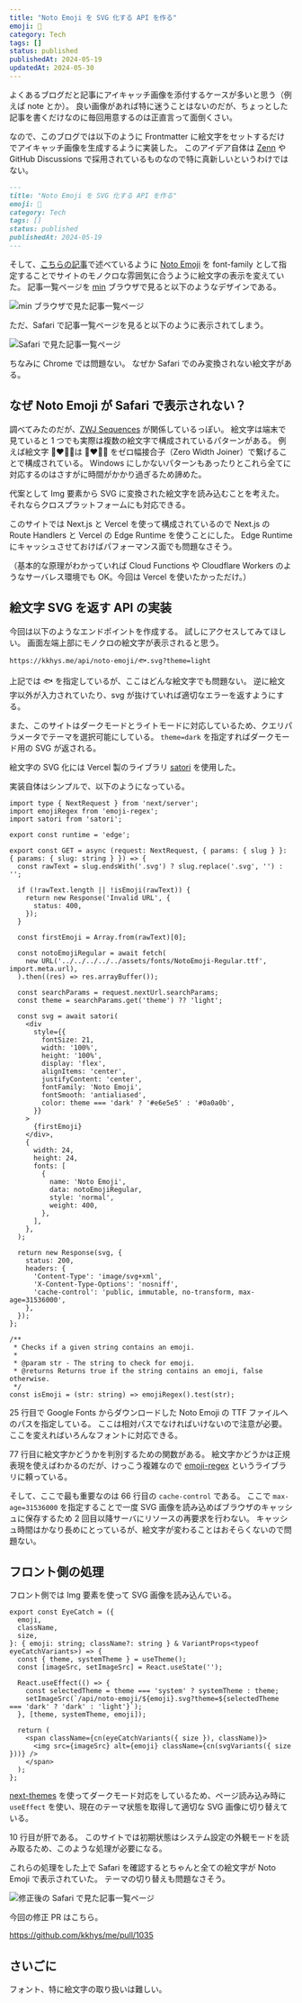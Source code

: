 ```yaml
---
title: "Noto Emoji を SVG 化する API を作る"
emoji: 🔄
category: Tech
tags: []
status: published
publishedAt: 2024-05-19
updatedAt: 2024-05-30
---
```


よくあるブログだと記事にアイキャッチ画像を添付するケースが多いと思う（例えば note とか）。
良い画像があれば特に迷うことはないのだが、ちょっとした記事を書くだけなのに毎回用意するのは正直言って面倒くさい。

なので、このブログでは以下のように Frontmatter に絵文字をセットするだけでアイキャッチ画像を生成するように実装した。
このアイデア自体は [Zenn](https://zenn.dev) や GitHub Discussions で採用されているものなので特に真新しいというわけではない。

```md title="index.mdx"
---
title: "Noto Emoji を SVG 化する API を作る"
emoji: 🔄
category: Tech
tags: []
status: published
publishedAt: 2024-05-19
---
```

そして、[こちらの記事](/posts/p1fw2ts#noto-emoji)で述べているように [Noto Emoji](https://fonts.google.com/noto/specimen/Noto+Emoji) を font-family として指定することでサイトのモノクロな雰囲気に合うように絵文字の表示を変えていた。
記事一覧ページを [min](https://minbrowser.org) ブラウザで見ると以下のようなデザインである。

![min ブラウザで見た記事一覧ページ](/images/tech/2024-05-19/01.png)

ただ、Safari で記事一覧ページを見ると以下のように表示されてしまう。

![Safari で見た記事一覧ページ](/images/tech/2024-05-19/02.png)

ちなみに Chrome では問題ない。
なぜか Safari でのみ変換されない絵文字がある。

## なぜ Noto Emoji が Safari で表示されない？

調べてみたのだが、[ZWJ Sequences](https://emojipedia.org/emoji-zwj-sequence) が関係しているっぽい。
絵文字は端末で見ていると 1 つでも実際は複数の絵文字で構成されているパターンがある。
例えば絵文字 👩‍❤️‍💋‍👨は 👩❤️💋👨 をゼロ幅接合子（Zero Width Joiner）で繋げることで構成されている。
Windows にしかないパターンもあったりとこれら全てに対応するのはさすがに時間がかかり過ぎるため諦めた。

代案として Img 要素から SVG に変換された絵文字を読み込むことを考えた。
それならクロスプラットフォームにも対応できる。

このサイトでは Next.js と Vercel を使って構成されているので Next.js の Route Handlers と Vercel の Edge Runtime を使うことにした。
Edge Runtime にキャッシュさせておけばパフォーマンス面でも問題なさそう。

（基本的な原理がわかっていれば Cloud Functions や Cloudflare Workers のようなサーバレス環境でも OK。今回は Vercel を使いたかっただけ。）

## 絵文字 SVG を返す API の実装

今回は以下のようなエンドポイントを作成する。
試しにアクセスしてみてほしい。
画面左端上部にモノクロの絵文字が表示されると思う。

```text
https://kkhys.me/api/noto-emoji/🐟.svg?theme=light
```

上記では 🐟 を指定しているが、ここはどんな絵文字でも問題ない。
逆に絵文字以外が入力されていたり、svg が抜けていれば適切なエラーを返すようにする。

また、このサイトはダークモードとライトモードに対応しているため、クエリパラメータでテーマを選択可能にしている。
`theme=dark` を指定すればダークモード用の SVG が返される。

絵文字の SVG 化には Vercel 製のライブラリ [satori](https://github.com/vercel/satori) を使用した。

実装自体はシンプルで、以下のようになっている。

```tsx title="app/api/noto-emoji/[slug]/route.tsx" showLineNumbers
import type { NextRequest } from 'next/server';
import emojiRegex from 'emoji-regex';
import satori from 'satori';

export const runtime = 'edge';

export const GET = async (request: NextRequest, { params: { slug } }: { params: { slug: string } }) => {
  const rawText = slug.endsWith('.svg') ? slug.replace('.svg', '') : '';

  if (!rawText.length || !isEmoji(rawText)) {
    return new Response('Invalid URL', {
      status: 400,
    });
  }

  const firstEmoji = Array.from(rawText)[0];

  const notoEmojiRegular = await fetch(
    new URL('../../../../../assets/fonts/NotoEmoji-Regular.ttf', import.meta.url),
  ).then((res) => res.arrayBuffer());

  const searchParams = request.nextUrl.searchParams;
  const theme = searchParams.get('theme') ?? 'light';

  const svg = await satori(
    <div
      style={{
        fontSize: 21,
        width: '100%',
        height: '100%',
        display: 'flex',
        alignItems: 'center',
        justifyContent: 'center',
        fontFamily: 'Noto Emoji',
        fontSmooth: 'antialiased',
        color: theme === 'dark' ? '#e6e5e5' : '#0a0a0b',
      }}
    >
      {firstEmoji}
    </div>,
    {
      width: 24,
      height: 24,
      fonts: [
        {
          name: 'Noto Emoji',
          data: notoEmojiRegular,
          style: 'normal',
          weight: 400,
        },
      ],
    },
  );

  return new Response(svg, {
    status: 200,
    headers: {
      'Content-Type': 'image/svg+xml',
      'X-Content-Type-Options': 'nosniff',
      'cache-control': 'public, immutable, no-transform, max-age=31536000',
    },
  });
};

/**
 * Checks if a given string contains an emoji.
 *
 * @param str - The string to check for emoji.
 * @returns Returns true if the string contains an emoji, false otherwise.
 */
const isEmoji = (str: string) => emojiRegex().test(str);
```

25 行目で Google Fonts からダウンロードした Noto Emoji の TTF ファイルへのパスを指定している。
ここは相対パスでなければいけないので注意が必要。
ここを変えればいろんなフォントに対応できる。

77 行目に絵文字かどうかを判別するための関数がある。
絵文字かどうかは正規表現を使えばわかるのだが、けっこう複雑なので [emoji-regex](https://github.com/mathiasbynens/emoji-regex) というライブラリに頼っている。

そして、ここで最も重要なのは 66 行目の `cache-control` である。
ここで `max-age=31536000` を指定することで一度 SVG 画像を読み込めばブラウザのキャッシュに保存するため 2 回目以降サーバにリソースの再要求を行わない。
キャッシュ時間はかなり長めにとっているが、絵文字が変わることはおそらくないので問題ない。

## フロント側の処理

フロント側では Img 要素を使って SVG 画像を読み込んでいる。

```tsx title="ui/post/eye-catch/index.tsx" showLineNumbers
export const EyeCatch = ({
  emoji,
  className,
  size,
}: { emoji: string; className?: string } & VariantProps<typeof eyeCatchVariants>) => {
  const { theme, systemTheme } = useTheme();
  const [imageSrc, setImageSrc] = React.useState('');

  React.useEffect(() => {
    const selectedTheme = theme === 'system' ? systemTheme : theme;
    setImageSrc(`/api/noto-emoji/${emoji}.svg?theme=${selectedTheme === 'dark' ? 'dark' : 'light'}`);
  }, [theme, systemTheme, emoji]);

  return (
    <span className={cn(eyeCatchVariants({ size }), className)}>
      <img src={imageSrc} alt={emoji} className={cn(svgVariants({ size }))} />
    </span>
  );
};
```

[next-themes](https://github.com/pacocoursey/next-themes) を使ってダークモード対応をしているため、ページ読み込み時に `useEffect` を使い、現在のテーマ状態を取得して適切な SVG 画像に切り替えている。

10 行目が肝である。
このサイトでは初期状態はシステム設定の外観モードを読み取るため、このような処理が必要になる。

これらの処理をした上で Safari を確認するとちゃんと全ての絵文字が Noto Emoji で表示されていた。
テーマの切り替えも問題なさそう。

![修正後の Safari で見た記事一覧ページ](/images/tech/2024-05-19/03.png)

今回の修正 PR はこちら。

https://github.com/kkhys/me/pull/1035

## さいごに

フォント、特に絵文字の取り扱いは難しい。
